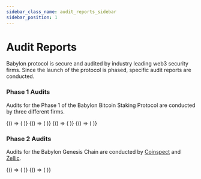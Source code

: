```yaml
---
sidebar_class_name: audit_reports_sidebar
sidebar_position: 1
---
```




# Audit Reports

Babylon protocol is secure and audited by industry leading web3 security firms. 
Since the launch of the protocol is phased, specific audit reports are conducted. 

### Phase 1 Audits

Audits for the Phase 1 of the Babylon Bitcoin Staking Protocol are conducted by three different firms.

<CardSection id="Babylon Security Audit Reports">
  <BrowserOnly>
    {() => (
      <Card
        title="Coinspect Audit Report"
        to={new URL('/assets/files/coinspect-phase1-audit.pdf', window.location.origin).href}
        description="Source Code Audit - Phase 1 (June 2024)"
        target="_blank"
        rel="noopener noreferrer"
      />
    )}
  </BrowserOnly>
  <BrowserOnly>
    {() => (
      <Card
        title="Coinspect Audit Report Incremental "
        to={new URL('/assets/files/coinspect-phase1-audit-incremental.pdf', window.location.origin).href}
        description="Source Code Audit - Phase 1 Cap3 (October 2024)"
        target="_blank"
        rel="noopener noreferrer"
      />
    )}
  </BrowserOnly>
  <BrowserOnly>
    {() => (
      <Card
        title="Zellic"
        to={new URL('/assets/files/zellic-phase1-audit.pdf', window.location.origin).href}
        description="Blockchain Security Assessment (June 2024)"
        target="_blank"
        rel="noopener noreferrer"
      />
    )}
  </BrowserOnly>
  <BrowserOnly>
    {() => (
      <Card
        title="Cantina"
        to={new URL('/assets/files/cantina-phase1-competition.pdf', window.location.origin).href}
        description="Bitcoin Staking Scripts Competition (January 2024)"
        target="_blank"
        rel="noopener noreferrer"
      />
    )}
  </BrowserOnly>
</CardSection>

### Phase 2 Audits

Audits for the Babylon Genesis Chain are conducted by [Coinspect](https://www.coinspect.io/) and [Zellic](https://zellic.io/).

<CardSection id="Babylon Security Audit Reports">
  <BrowserOnly>
    {() => (
      <Card
        title="Coinspect Phase 2 Audit Report"
        to={new URL('/assets/files/coinspect_babylon_phase_2_audit_2025_03.pdf', window.location.origin).href}
        description="Babylon Genesis Chain Audit (March 2025)"
        target="_blank"
        rel="noopener noreferrer"
      />
    )}
  </BrowserOnly>
  <BrowserOnly>
    {() => (
      <Card
        title="Zellic Babylon Genesis Audit Report"
        to={new URL('/assets/files/zellic_babylon_genesis_chain_audit_2025_03.pdf', window.location.origin).href}
        description="Babylon Genesis Chain Audit (March 2025)"
        target="_blank"
        rel="noopener noreferrer"
      />
    )}
  </BrowserOnly>
</CardSection>

